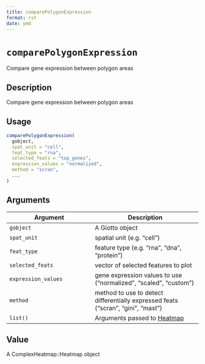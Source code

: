 ```yaml
--- 
title: comparePolygonExpression 
format: rst 
date: ymd 
--- 
```

# `comparePolygonExpression`

Compare gene expression between polygon areas


## Description

Compare gene expression between polygon areas


## Usage

```r
comparePolygonExpression(
  gobject,
  spat_unit = "cell",
  feat_type = "rna",
  selected_feats = "top_genes",
  expression_values = "normalized",
  method = "scran",
  ...
)
```


## Arguments

Argument      |Description
------------- |----------------
`gobject`     |     A Giotto object
`spat_unit`     |     spatial unit (e.g. "cell")
`feat_type`     |     feature type (e.g. "rna", "dna", "protein")
`selected_feats`     |     vector of selected features to plot
`expression_values`     |     gene expression values to use ("normalized", "scaled", "custom")
`method`     |     method to use to detect differentially expressed feats ("scran", "gini", "mast")
`list()`     |     Arguments passed to [Heatmap](#heatmap)


## Value

A ComplexHeatmap::Heatmap object


